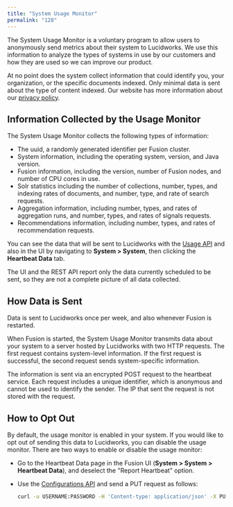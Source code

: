 ```yaml
---
title: "System Usage Monitor"
permalink: "128"
---
```


The System Usage Monitor is a voluntary program to allow users to anonymously send metrics about their system to Lucidworks.
We use this information to analyze the types of systems in use by our customers and how they are used so we can improve our product.

At no point does the system collect information that could identify you, your organization, or the specific documents indexed.
Only minimal data is sent about the type of content indexed. Our website has more information about our [privacy policy](https://www.lucidworks.com/privacy-policy).

## Information Collected by the Usage Monitor

The System Usage Monitor collects the following types of information:

* The uuid, a randomly generated identifier per Fusion cluster.
* System information, including the operating system, version, and Java version.
* Fusion information, including the version, number of Fusion nodes, and number of CPU cores in use.
* Solr statistics including the number of collections, number, types, and indexing rates of documents, and number, type, and rate of search requests.
* Aggregation information, including number, types, and rates of aggregation runs, and number, types, and rates of signals requests.
* Recommendations information, including number, types, and rates of recommendation requests.

You can see the data that will be sent to Lucidworks with the [Usage API](/fusion-server/4.2/346/usage-api) and also in the UI by navigating to **System > System**, then clicking the **Heartbeat Data** tab.

The UI and the REST API report only the data currently scheduled to be sent, so they are not a complete picture of all data collected.

## How Data is Sent

Data is sent to Lucidworks once per week, and also whenever Fusion is restarted.

When Fusion is started, the System Usage Monitor transmits data about your system to a server hosted by Lucidworks with two HTTP requests.
The first request contains system-level information. If the first request is successful, the second request sends system-specific information.

The information is sent via an encrypted POST request to the heartbeat service. Each request includes a unique identifier, which is anonymous and cannot be used to identify the sender. The IP that sent the request is not stored with the request.

## How to Opt Out

By default, the usage monitor is enabled in your system. If you would like to opt out of sending this data to Lucidworks, you can disable the usage monitor. There are two ways to enable or disable the usage monitor:

* Go to the Heartbeat Data page in the Fusion UI (**System > System > Heartbeat Data**), and deselect the "Report Heartbeat" option.
* Use the [Configurations API](/fusion-server/4.2/342/configurations-api) and send a PUT request as follows:

  ```bash
  curl -u USERNAME:PASSWORD -H 'Content-type: application/json' -X PUT -d '"false"' http://localhost:8764/api/configurations/usageMonitor
  ```